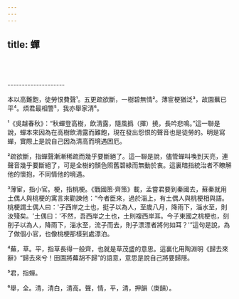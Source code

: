 ```yaml
---
---
---
```

title: 蟬
---





<br/><br/><br/>--------------------

本以高難飽，徒勞恨費聲¹。五更疏欲斷，一樹碧無情²。薄宦梗猶泛³，故園蕪已平⁴。煩君最相警⁵，我亦舉家清⁶。

¹《吳越春秋》：“秋蟬登高樹，飲清露，隨風撝（揮）撓，長吟悲鳴。”這一聯是說，蟬本來因為在高樹飲清露而難飽，現在發出怨恨的聲音也是徒勞的。明是寫蟬，實際上是說自己因為清高而境遇困厄。

²疏欲斷，指蟬聲漸漸稀疏而幾乎要斷絕了。這一聯是說，儘管蟬叫喚到天亮，連聲音幾乎要斷絕了，可是全樹的顏色照舊碧綠而無動於衷。這裏暗指統治者不瞭解他的懷抱，不同情他的境遇。

³薄宦，指小官。梗，指桃梗。《戰國策·齊策》載，孟嘗君要到秦國去，蘇秦就用土偶人與桃梗的寓言來勸諫他：“今者臣來，過於淄上，有土偶人與桃梗相與語。桃梗謂土偶人曰：'子西岸之土也，挺子以為人，至歲八月，降雨下，淄水至，則汝殘矣。'土偶曰：'不然，吾西岸之土也，土則複西岸耳。今子東國之桃梗也，刻削子以為人，降雨下，淄水至，流子而去，則子漂漂者將何如耳？'”這句是說，為了做個小官，也像桃梗那樣到處漂泊。

⁴蕪，草。平，指草長得一般齊，也就是草茂盛的意思。這裏化用陶淵明《歸去來辭》“歸去來兮！田園將蕪胡不歸”的語意，意思是說自己將要歸隱。

⁵君，指蟬。

⁶舉，全。清，清白，清高。聲，情，平，清，押韻（庚韻）。
